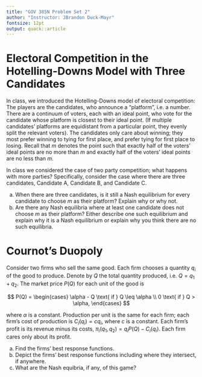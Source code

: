 ```yaml
---
title: "GOV 385N Problem Set 2"
author: "Instructor: JBrandon Duck-Mayr"
fontsize: 12pt
output: quack::article
---
```


# Electoral Competition in the Hotelling-Downs Model with Three Candidates

In class, we introduced the Hotelling-Downs model of electoral competition:
The players are the candidates, who announce a "platform", i.e. a number.
There are a continuum of voters, each with an ideal point, who vote for the candidate whose platform is closest to their ideal point.
(If multiple candidates' platforms are equidistant from a particular point, they evenly split the relevant voters).
The candidates only care about winning; they most prefer winning to tying for first place, and prefer tying for first place to losing.
Recall that $m$ denotes the point such that exactly half of the voters' ideal points are no more than $m$ and exactly half of the voters' ideal points are no less than $m$.

In class we considered the case of two party competition; what happens with more parties?
Specifically, consider the case where there are three candidates, Candidate A, Candidate B, and Candidate C.

a. When there are three candidates, is it still a Nash equilibrium for every candidate to choose $m$ as their platform? Explain why or why not.
b. Are there any Nash equilibria where at least one candidate does not choose $m$ as their platform? Either describe one such equilibrium and explain why it is a Nash equilibrium or explain why you think there are no such equilibria.

# Cournot's Duopoly

Consider two firms who sell the same good.
Each firm chooses a quantity $q_i$ of the good to produce.
Denote by $Q$ the total quantity produced, i.e. $Q = q_1 + q_2$.
The market price $P(Q)$ for each unit of the good is

$$
P(Q) =
\begin{cases}
\alpha - Q \text{ if } Q \leq \alpha \\
0 \text{ if } Q > \alpha,
\end{cases}
$$

where $\alpha$ is a constant.
Production per unit is the same for each firm; each firm's cost of production is $C_i(q_i) = c q_i$, where $c$ is a constant.
Each firm's profit is its revenue minus its costs, $\pi_i(q_1, q_2) = q_i P(Q) - C_i(q_i)$.
Each firm cares only about its profit.

a. Find the firms' best response functions.
b. Depict the firms' best response functions including where they intersect, if anywhere.
c. What are the Nash equibria, if any, of this game?
